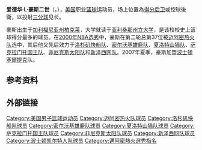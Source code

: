 {{noteTA|G1=NBA}}
{{infobox NBA Player
| name = 埃迪·豪斯<br />Eddie House
| image = Eddie House 2008-01-13.jpg
| caption = 
| league = [[National_Basketball_Association|NBA]]
| team = 自由球員
| salary = 2,650,000
| number = 
| position = [[得分后卫|得分后卫]]控球後衛
| height_ft = 6 | height_in = 1
| weight_lbs = 175
| nationality = USA
| birth_date = {{birth date and age|1978|5|14}}
| birth_place = {{USA}}[[加利福尼亚州|加利福尼亚州]][[柏克莱|柏克莱]]
| highschool = [[Hayward_High_School|Hayward HS]] <br />([[海沃德_(加利福尼亞州)|海沃德 (加利福尼亞州)]])
| college = [[亚利桑那州立大学|亚利桑那州立大学]]
| draft = 第二轮总第37位
| draft_year = 2000
| draft_team = [[迈阿密热火队|迈阿密热火队]]
| career_start = [[2000-01_NBA賽季|2000]]
| former_teams = [[迈阿密热火队|迈阿密热火队]] (2000–2003)<br />[[洛杉矶快船队|洛杉矶快船队]] (2003–2004)<br />[[密尔沃基雄鹿队|密尔沃基雄鹿队]] (2004)<br />[[夏洛特山猫队|夏洛特山猫队]] (2004–2005)<br />[[萨克拉门托国王队|萨克拉门托国王队]] (2005)<br />[[菲尼克斯太阳队|菲尼克斯太阳队]] (2005–2006)<br /> [[新泽西网队|新泽西网队]] (2006–2007)
| awards = 1-time [[List_of_NBA_champions|NBA Champion]]<br /><small>([[2008年NBA總決賽|2008]])</small>
}}
'''爱德华·L·豪斯二世'''（{{lang-en|'''Edward L. House II'''}}，{{bd|1978年|5月14日|||H}}），[[美国|美国]]职业[[篮球|篮球]]运动员，场上位置為[[得分后卫|得分后卫]]或控球後衛，以投射[[三分球|三分球]]见长。

豪斯出生于[[加利福尼亚州|加利福尼亚州]][[柏克莱|柏克莱]]，大学就读于[[亚利桑那州立大学|亚利桑那州立大学]]，是该校校史上篮球得分最多的球员。在[[2000年NBA选秀|2000年NBA选秀]]中，豪斯在第二轮总第37位被[[迈阿密热火队|迈阿密热火队]]选中，其后他又先后效力于[[洛杉矶快船队|洛杉矶快船队]]、[[密尔沃基雄鹿队|密尔沃基雄鹿队]]、[[夏洛特山猫队|夏洛特山猫队]]、[[萨克拉门托国王队|萨克拉门托国王队]]、[[菲尼克斯太阳队|菲尼克斯太阳队]]和[[新泽西网队|新泽西网队]]。2007年夏季，豪斯加盟[[波士頓塞爾提克|波士頓塞爾提克]]队。

== 参考资料 ==
{{reflist}}

== 外部链接 ==
{{basketballstats}}

{{太平洋十二校联盟年度最佳男子篮球运动员}}
{{2000 NBA Draft}}
{{Boston Celtics 2007–08 NBA champions}}

{{Authority control}}
{{DEFAULTSORT:House, Eddie}}
[[Category:美国男子篮球运动员|Category:美国男子篮球运动员]]
[[Category:迈阿密热火队球员|Category:迈阿密热火队球员]]
[[Category:洛杉矶快船队球员|Category:洛杉矶快船队球员]]
[[Category:密尔沃基雄鹿队球员|Category:密尔沃基雄鹿队球员]]
[[Category:夏洛特山猫队球员|Category:夏洛特山猫队球员]]
[[Category:萨克拉门托国王队球员|Category:萨克拉门托国王队球员]]
[[Category:菲尼克斯太阳队球员|Category:菲尼克斯太阳队球员]]
[[Category:新泽西网队球员|Category:新泽西网队球员]]
[[Category:波士顿凯尔特人队球员|Category:波士顿凯尔特人队球员]]
[[Category:邁阿密熱火選秀指名|Category:邁阿密熱火選秀指名]]